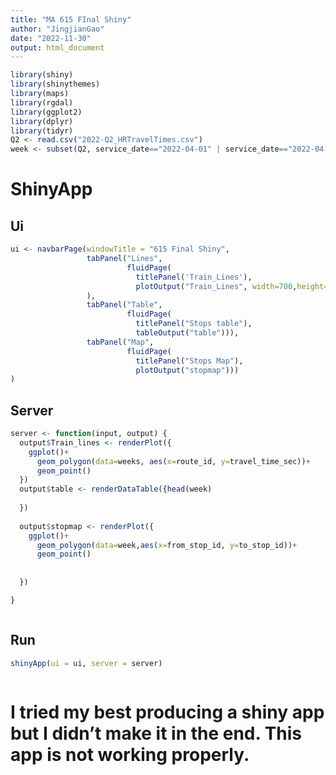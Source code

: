 ```yaml
---
title: "MA 615 FInal Shiny"
author: "JingjianGao"
date: "2022-11-30"
output: html_document
---
```


```r
library(shiny)
library(shinythemes)
library(maps)
library(rgdal)
library(ggplot2)
library(dplyr)
library(tidyr)
Q2 <- read.csv("2022-Q2_HRTravelTimes.csv")
week <- subset(Q2, service_date=="2022-04-01" | service_date=="2022-04-02" | service_date=="2022-04-03" | service_date=="2022-04-04" | service_date=="2022-04-05" | service_date=="2022-04-06" | service_date=="2022-04-07")

```

# ShinyApp

## Ui
```r

ui <- navbarPage(windowTitle = "615 Final Shiny",
                 tabPanel("Lines",
                          fluidPage(
                            titlePanel('Train_Lines'),
                            plotOutput("Train_Lines", width=700,height=700)),
                 ),
                 tabPanel("Table",
                          fluidPage(
                            titlePanel("Stops table"),
                            tableOutput("table"))),
                 tabPanel("Map",
                          fluidPage(
                            titlePanel("Stops Map"),   
                            plotOutput("stopmap")))
)


```

## Server
```r
server <- function(input, output) {
  output$Train_lines <- renderPlot({
    ggplot()+
      geom_polygon(data=weeks, aes(x=route_id, y=travel_time_sec))+
      geom_point()
  })
  output$table <- renderDataTable({head(week)
    
  })
  
  output$stopmap <- renderPlot({
    ggplot()+
      geom_polygon(data=week,aes(x=from_stop_id, y=to_stop_id))+
      geom_point()
    
    
  })

}



```

## Run
```r
shinyApp(ui = ui, server = server)



```

# I tried my best producing a shiny app but I didn't make it in the end. This app is not working properly.

